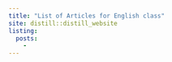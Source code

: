 ```yaml
---
title: "List of Articles for English class"
site: distill::distill_website
listing: 
  posts:
    -
---
```


